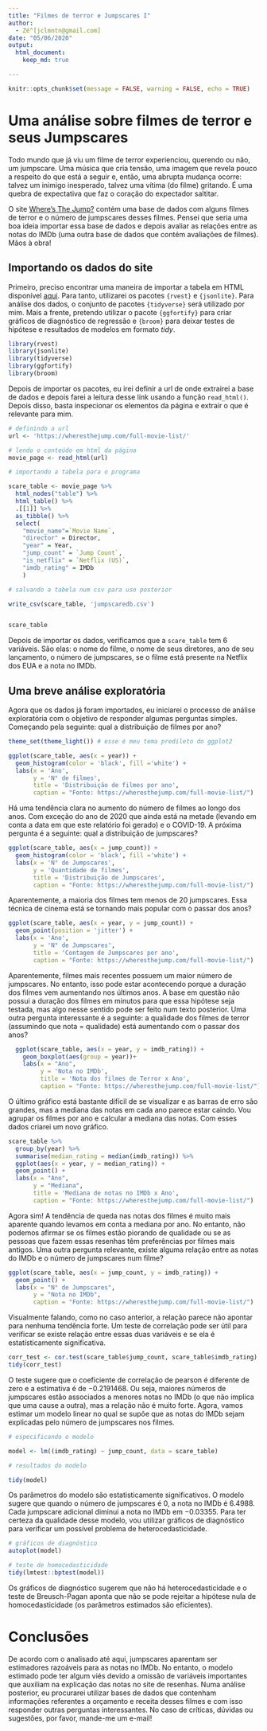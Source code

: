 ```yaml
---
title: "Filmes de terror e Jumpscares I"
author: 
  - Zé^[jclmntn@gmail.com]
date: "05/06/2020"
output: 
  html_document:
    keep_md: true

---
```


```r
knitr::opts_chunk$set(message = FALSE, warning = FALSE, echo = TRUE)
```

# Uma análise sobre filmes de terror e seus Jumpscares

  Todo mundo que já viu um filme de terror experienciou, querendo ou não, um jumpscare. Uma música que cria tensão, uma imagem que revela pouco a respeito do que está a seguir e, então, uma abrupta mudança ocorre: talvez um inimigo inesperado, talvez uma vítima (do filme) gritando. É uma quebra de expectativa que faz o coração do expectador saltitar.
  
  O site [Where's The Jump?](https://wheresthejump.com) contém uma base de dados com alguns filmes de terror e o número de jumpscares desses filmes. Pensei que seria uma boa ideia importar essa base de dados e depois avaliar as relações entre as notas do IMDb (uma outra base de dados que contém avaliações de filmes). Mãos à obra!

## Importando os dados do site

Primeiro, preciso encontrar uma maneira de importar a tabela em HTML disponível [aqui](https://wheresthejump.com/full-movie-list/"). Para tanto, utilizarei os pacotes `{rvest}` e `{jsonlite}`. Para análise dos dados, o conjunto de pacotes `{tidyverse}` será utilizado por mim. Mais a frente, pretendo utilizar o pacote `{ggfortify}` para criar gráficos de diagnóstico de regressão e `{broom}` para deixar testes de hipótese e resultados de modelos em formato *tidy*.

```r
library(rvest)
library(jsonlite)
library(tidyverse)
library(ggfortify)
library(broom)
```

Depois de importar os pacotes, eu irei definir a url de onde extrairei a base de dados e depois farei a leitura desse link usando a função `read_html()`. Depois disso, basta inspecionar os elementos da página e extrair o que é relevante para mim.


```r
# definindo a url
url <- 'https://wheresthejump.com/full-movie-list/'

# lendo o conteúdo em html da página
movie_page <- read_html(url)

# importando a tabela para o programa

scare_table <- movie_page %>% 
  html_nodes("table") %>% 
  html_table() %>% 
  .[[1]] %>% 
  as_tibble() %>% 
  select(
    "movie_name"=`Movie Name`, 
    "director" = Director,
    "year" = Year,
    "jump_count" = `Jump Count`,
    "is_netflix" = `Netflix (US)`,
    "imdb_rating" = IMDb
    )

# salvando a tabela num csv para uso posterior

write_csv(scare_table, 'jumpscaredb.csv')


scare_table


```

  Depois de importar os dados, verificamos que a `scare_table` tem 6 variáveis. São elas: o nome do filme, o nome de seus diretores, ano de seu lançamento, o número de jumpscares, se o filme está presente na Netflix dos EUA e a nota no IMDb.

## Uma breve análise exploratória

Agora que os dados já foram importados, eu iniciarei o processo de análise exploratória com o objetivo de responder algumas perguntas simples. Começando pela seguinte: qual a distribuição de filmes por ano?

```r

theme_set(theme_light()) # esse é meu tema predileto do ggplot2

ggplot(scare_table, aes(x = year)) +
  geom_histogram(color = 'black', fill ='white') + 
  labs(x = 'Ano',
       y = 'N° de filmes',
       title = 'Distribuição de filmes por ano', 
       caption = "Fonte: https://wheresthejump.com/full-movie-list/")

```

  Há uma tendência clara no aumento do número de filmes ao longo dos anos. Com exceção do ano de 2020 que ainda está na metade (levando em conta a data em que este relatório foi gerado) e o COVID-19. 
  A próxima pergunta é a seguinte: qual a distribuição de jumpscares?
  
```r
ggplot(scare_table, aes(x = jump_count)) +
  geom_histogram(color = 'black', fill ='white') +
  labs(x = 'N° de Jumpscares',
       y = 'Quantidade de filmes',
       title = 'Distribuição de Jumpscares', 
       caption = "Fonte: https://wheresthejump.com/full-movie-list/")
```

  Aparentemente, a maioria dos filmes tem menos de 20 jumpscares. Essa técnica de cinema está se tornando mais popular com o passar dos anos?
  
```r
ggplot(scare_table, aes(x = year, y = jump_count)) +
  geom_point(position = 'jitter') +
  labs(x = 'Ano',
       y = 'N° de Jumpscares',
       title = 'Contagem de Jumpscares por ano', 
       caption = "Fonte: https://wheresthejump.com/full-movie-list/")
```
  
  Aparentemente, filmes mais recentes possuem um maior número de jumpscares. No entanto, isso pode estar acontecendo porque a duração dos filmes vem aumentando nos últimos anos. A base em questão não possui a duração dos filmes em minutos para que essa hipótese seja testada, mas algo nesse sentido pode ser feito num texto posterior.
  Uma outra pergunta interessante é a seguinte: a qualidade dos filmes de terror (assumindo que nota = qualidade) está aumentando com o passar dos anos?

```r
  ggplot(scare_table, aes(x = year, y = imdb_rating)) +
    geom_boxplot(aes(group = year))+
    labs(x = "Ano",
         y = 'Nota no IMDb',
         title = 'Nota dos filmes de Terror x Ano',
         caption = "Fonte: https://wheresthejump.com/full-movie-list/")

```
  
  O último gráfico está bastante difícil de se visualizar e as barras de erro são grandes, mas a mediana das notas em cada ano parece estar caindo. Vou agrupar os filmes por ano e calcular a mediana das notas. Com esses dados criarei um novo gráfico.
  
  
```r
scare_table %>% 
  group_by(year) %>% 
  summarise(median_rating = median(imdb_rating)) %>% 
  ggplot(aes(x = year, y = median_rating)) + 
  geom_point() +
  labs(x = "Ano",
       y = "Mediana",
       title = 'Mediana de notas no IMDb x Ano',
       caption = "Fonte: https://wheresthejump.com/full-movie-list/")

```

  Agora sim! A tendência de queda nas notas dos filmes é muito mais aparente quando levamos em conta a mediana por ano. No entanto, não podemos afirmar se os filmes estão piorando de qualidade ou se as pessoas que fazem essas resenhas têm preferências por filmes mais antigos. 
  Uma outra pergunta relevante, existe alguma relação entre as notas do IMDb e o número de jumpscares num filme?
  
```r
ggplot(scare_table, aes(x = jump_count, y = imdb_rating)) +
  geom_point() +
  labs(x = "N° de Jumpscares",
       y = "Nota no IMDb",
       caption = "Fonte: https://wheresthejump.com/full-movie-list/")
```
  
  Visualmente falando, como no caso anterior, a relação parece não apontar para nenhuma tendência forte. Um teste de correlação pode ser útil para verificar se existe relação entre essas duas variáveis e se ela é estatísticamente significativa.
  
```r
corr_test <- cor.test(scare_table$jump_count, scare_table$imdb_rating)
tidy(corr_test)
```

  O teste sugere que o coeficiente de correlação de pearson é diferente de zero e a estimativa é de $-0.2191468$. Ou seja, maiores números de jumpscares estão associados a menores notas no IMDb (o que não implica que uma cause a outra), mas a relação não é muito forte.
  Agora, vamos estimar um modelo linear no qual se supõe que as notas do IMDb sejam explicadas pelo número de jumpscares nos filmes. 
  
```r
# especificando o modelo

model <- lm((imdb_rating) ~ jump_count, data = scare_table)

# resultados do modelo

tidy(model)

```
  Os parâmetros do modelo são estatisticamente significativos. O modelo sugere que quando o número de jumpscares é $0$, a nota no IMDb é $6.4988$. Cada jumpscare adicional diminui a nota no IMDb em $-0.03355$. Para ter certeza da qualidade desse modelo, vou utilizar gráficos de diagnóstico para verificar um possível problema de heterocedasticidade.
  
```r
# gráficos de diagnóstico
autoplot(model)

# teste de homocedasticidade
tidy(lmtest::bptest(model))
```
  Os gráficos de diagnóstico sugerem que não há heterocedasticidade e o teste de Breusch-Pagan aponta que não se pode rejeitar a hipótese nula de homocedasticidade (os parâmetros estimados são eficientes). 
  
# Conclusões

  De acordo com o analisado até aqui, jumpscares aparentam ser estimadores razoáveis para as notas no IMDb. No entanto, o modelo estimado pode ter algum viés devido a omissão de variáveis importantes que auxiliam na explicação das notas no site de resenhas. Numa análise posterior, eu procurarei utilizar bases de dados que contenham informações referentes a orçamento e receita desses filmes e com isso responder outras perguntas interessantes. 
  No caso de críticas, dúvidas ou sugestões, por favor, mande-me um e-mail!

  
